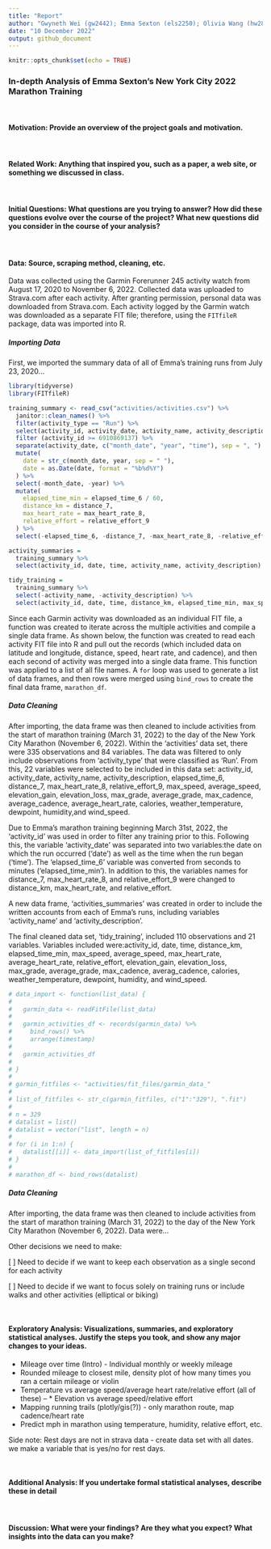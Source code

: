 ```yaml
---
title: "Report"
author: "Gwyneth Wei (gw2442); Emma Sexton (els2250); Olivia Wang (hw2852); Mayuri Albal (ma4197) <br>"
date: "10 December 2022"
output: github_document
---
```


```r
knitr::opts_chunk$set(echo = TRUE)
```

### In-depth Analysis of Emma Sexton's New York City 2022 Marathon Training

<br/>  

#### Motivation: Provide an overview of the project goals and motivation.

<br/>  

#### Related Work: Anything that inspired you, such as a paper, a web site, or something we discussed in class.

<br/>  

#### Initial Questions: What questions are you trying to answer? How did these questions evolve over the course of the project? What new questions did you consider in the course of your analysis?

<br/>  

#### Data: Source, scraping method, cleaning, etc.
Data was collected using the Garmin Forerunner 245 activity watch from August 17, 2020 to November 6, 2022. Collected data was uploaded to Strava.com after each activity. After granting permission, personal data was downloaded from Strava.com. Each activity logged by the Garmin watch was downloaded as a separate FIT file; therefore, using the `FITfileR` package, data was imported into R. 

##### *Importing Data*

First, we imported the summary data of all of Emma's training runs from July 23, 2020...

```r
library(tidyverse)
library(FITfileR)
```



```r
training_summary <- read_csv("activities/activities.csv") %>% 
  janitor::clean_names() %>%
  filter(activity_type == "Run") %>%
  select(activity_id, activity_date, activity_name, activity_description, elapsed_time_6, distance_7, max_heart_rate_8, relative_effort_9, max_speed, average_speed, elevation_gain, elevation_loss, max_grade, average_grade, max_cadence, average_cadence, average_heart_rate, calories, weather_temperature, dewpoint, humidity, wind_speed) %>%
  filter (activity_id >= 6910869137) %>%
  separate(activity_date, c("month_date", "year", "time"), sep = ", ") %>%
  mutate(
    date = str_c(month_date, year, sep = " "),
    date = as.Date(date, format = "%b%d%Y")
  ) %>%
  select(-month_date, -year) %>%
  mutate(
    elapsed_time_min = elapsed_time_6 / 60,
    distance_km = distance_7,
    max_heart_rate = max_heart_rate_8,
    relative_effort = relative_effort_9
  ) %>%
  select(-elapsed_time_6, -distance_7, -max_heart_rate_8, -relative_effort_9)

activity_summaries =
  training_summary %>%
  select(activity_id, date, time, activity_name, activity_description)

tidy_training = 
  training_summary %>%
  select(-activity_name, -activity_description) %>%
  select(activity_id, date, time, distance_km, elapsed_time_min, max_speed, average_speed, max_heart_rate, average_heart_rate, relative_effort, everything())
```

Since each Garmin activity was downloaded as an individual FIT file, a function was created to iterate across the multiple activities and compile a single data frame. As shown below, the function was created to read each activity FIT file into R and pull out the records (which included data on latitude and longitude, distance, speed, heart rate, and cadence), and then each second of activity was merged into a single data frame. This function was applied to a list of all file names. A `for` loop was used to generate a list of data frames, and then rows were merged using `bind_rows` to create the final data frame, `marathon_df`. 

##### *Data Cleaning*
After importing, the data frame was then cleaned to include activities from the start of marathon training (March 31, 2022) to the day of the New York City Marathon (November 6, 2022). Within the 'activities' data set, there were 335 observations and 84 variables. The data was filtered to only include observations from 'activity_type' that were classified as 'Run'. From this, 22 variables were selected to be included in this data set: activity_id, activity_date, activity_name, activity_description, elapsed_time_6, distance_7, max_heart_rate_8, relative_effort_9, max_speed, average_speed, elevation_gain, elevation_loss, max_grade, average_grade, max_cadence, average_cadence, average_heart_rate, calories, weather_temperature, dewpoint, humidity,and wind_speed. 

Due to Emma's marathon training beginning March 31st, 2022, the 'activity_id' was used in order to filter any training prior to this. Following this, the variable 'activity_date' was separated into two variables:the date on which the run occurred ('date') as well as the time when the run began ('time'). The 'elapsed_time_6' variable was converted from seconds to minutes ('elapsed_time_min'). In addition to this, the variables names for distance_7, max_heart_rate_8, and relative_effort_9 were changed to distance_km, max_heart_rate, and relative_effort.

A new data frame, 'activities_summaries' was created in order to include the written accounts from each of Emma's runs, including variables 'activity_name' and 'activity_description'.

The final cleaned data set, 'tidy_training', included 110 observations and 21 variables. Variables included were:activity_id, date, time, distance_km, elapsed_time_min, max_speed, average_speed, max_heart_rate, average_heart_rate, relative_effort, elevation_gain, elevation_loss, max_grade, average_grade, max_cadence, averag_cadence, calories, weather_temperature, dewpoint, humidity, and wind_speed. 

```r
# data_import <- function(list_data) {
# 
#   garmin_data <- readFitFile(list_data)
# 
#   garmin_activities_df <- records(garmin_data) %>%
#     bind_rows() %>%
#     arrange(timestamp)
# 
#   garmin_activities_df
# 
# }
# 
# garmin_fitfiles <- "activities/fit_files/garmin_data_"
# 
# list_of_fitfiles <- str_c(garmin_fitfiles, c("1":"329"), ".fit")
# 
# n = 329
# datalist = list()
# datalist = vector("list", length = n)
# 
# for (i in 1:n) {
#   datalist[[i]] <- data_import(list_of_fitfiles[i])
# }
# 
# marathon_df <- bind_rows(datalist)
```

##### *Data Cleaning*
After importing, the data frame was then cleaned to include activities from the start of marathon training (March 31, 2022) to the day of the New York City Marathon (November 6, 2022). Data were...

Other decisions we need to make:  

[ ] Need to decide if we want to keep each observation as a single second for each activity  

[ ] Need to decide if we want to focus solely on training runs or include walks and other activities (elliptical or biking)

<br/>  

#### Exploratory Analysis: Visualizations, summaries, and exploratory statistical analyses. Justify the steps you took, and show any major changes to your ideas.

* Mileage over time (Intro) - Individual monthly or weekly mileage
* Rounded mileage to closest mile, density plot of how many times you ran a certain mileage or violin 
* Temperature vs average speed/average heart rate/relative effort (all of these)
 -- * Elevation vs average speed/relative effort 
* Mapping running trails (plotly/gis(?)) - only marathon route, map cadence/heart rate
* Predict mph in marathon using temperature, humidity, relative effort, etc. 

Side note: Rest days are not in strava data - create data set with all dates. we make a variable that is yes/no for rest days.

<br/>  

#### Additional Analysis: If you undertake formal statistical analyses, describe these in detail

<br/>  

#### Discussion: What were your findings? Are they what you expect? What insights into the data can you make?


